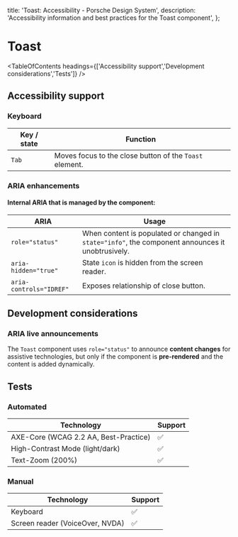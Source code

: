 
  title: 'Toast: Accessibility - Porsche Design System',
  description: 'Accessibility information and best practices for the Toast component',
};

# Toast <ComponentStatus tagName="p-toast"></ComponentStatus>

<TableOfContents headings={['Accessibility support','Development considerations','Tests']} />

## Accessibility support

### Keyboard

| Key / state | Function                                                |
| ----------- | ------------------------------------------------------- |
| `Tab`       | Moves focus to the close button of the `Toast` element. |

### ARIA enhancements

#### Internal **ARIA** that is managed by the component:

| ARIA                    | Usage                                                                                             |
| ----------------------- | ------------------------------------------------------------------------------------------------- |
| `role="status"`         | When content is populated or changed in `state="info"`, the component announces it unobtrusively. |
| `aria-hidden="true"`    | State `icon` is hidden from the screen reader.                                                    |
| `aria-controls="IDREF"` | Exposes relationship of close button.                                                             |

## Development considerations

### ARIA live announcements

The `Toast` component uses `role="status"` to announce **content changes** for assistive technologies, but only if the
component is **pre-rendered** and the content is added dynamically.

## Tests

### Automated

| Technology                            | Support |
| ------------------------------------- | ------- |
| AXE-Core (WCAG 2.2 AA, Best-Practice) | ✅      |
| High-Contrast Mode (light/dark)       | ✅      |
| Text-Zoom (200%)                      | ✅      |

### Manual

| Technology                      | Support |
| ------------------------------- | ------- |
| Keyboard                        | ✅      |
| Screen reader (VoiceOver, NVDA) | ✅      |
